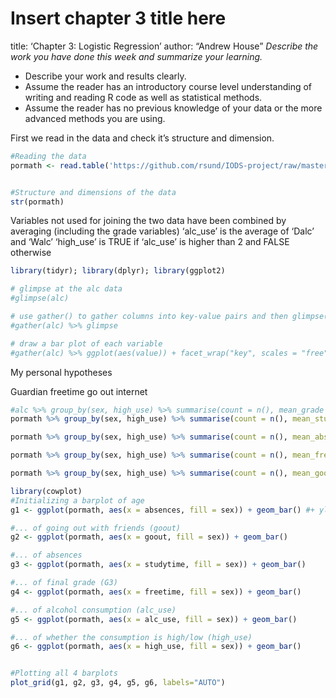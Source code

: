 # Insert chapter 3 title here
title: 'Chapter 3: Logistic Regression'
author: "Andrew House"
*Describe the work you have done this week and summarize your learning.*

- Describe your work and results clearly. 
- Assume the reader has an introductory course level understanding of writing and reading R code as well as statistical methods.
- Assume the reader has no previous knowledge of your data or the more advanced methods you are using.

First we read in the data and check it's structure and dimension.

```r
#Reading the data
pormath <- read.table('https://github.com/rsund/IODS-project/raw/master/data/alc.csv',sep= ",", head =T )


#Structure and dimensions of the data
str(pormath)
```


Variables not used for joining the two data have been combined by averaging (including the grade variables)
'alc_use' is the average of 'Dalc' and 'Walc'
'high_use' is TRUE if 'alc_use' is higher than 2 and FALSE otherwise

```r
library(tidyr); library(dplyr); library(ggplot2)

# glimpse at the alc data
#glimpse(alc) 

# use gather() to gather columns into key-value pairs and then glimpse() at the resulting data
#gather(alc) %>% glimpse

# draw a bar plot of each variable
#gather(alc) %>% ggplot(aes(value)) + facet_wrap("key", scales = "free") + geom_bar()

```
My personal hypotheses

Guardian
freetime 
go out
internet 

```r
#alc %>% group_by(sex, high_use) %>% summarise(count = n(), mean_grade = mean(G3))
pormath %>% group_by(sex, high_use) %>% summarise(count = n(), mean_studytime = mean(studytime))
```


```r
pormath %>% group_by(sex, high_use) %>% summarise(count = n(), mean_absences = mean(absences))
```


```r
pormath %>% group_by(sex, high_use) %>% summarise(count = n(), mean_freetime = mean(freetime))
```


```r
pormath %>% group_by(sex, high_use) %>% summarise(count = n(), mean_goout = mean(goout))
```


```r
library(cowplot)
#Initializing a barplot of age
g1 <- ggplot(pormath, aes(x = absences, fill = sex)) + geom_bar() #+ ylab("age")

#... of going out with friends (goout)
g2 <- ggplot(pormath, aes(x = goout, fill = sex)) + geom_bar()

#... of absences
g3 <- ggplot(pormath, aes(x = studytime, fill = sex)) + geom_bar()

#... of final grade (G3)
g4 <- ggplot(pormath, aes(x = freetime, fill = sex)) + geom_bar()

#... of alcohol consumption (alc_use)
g5 <- ggplot(pormath, aes(x = alc_use, fill = sex)) + geom_bar()

#... of whether the consumption is high/low (high_use)
g6 <- ggplot(pormath, aes(x = high_use, fill = sex)) + geom_bar()


#Plotting all 4 barplots
plot_grid(g1, g2, g3, g4, g5, g6, labels="AUTO")
```

